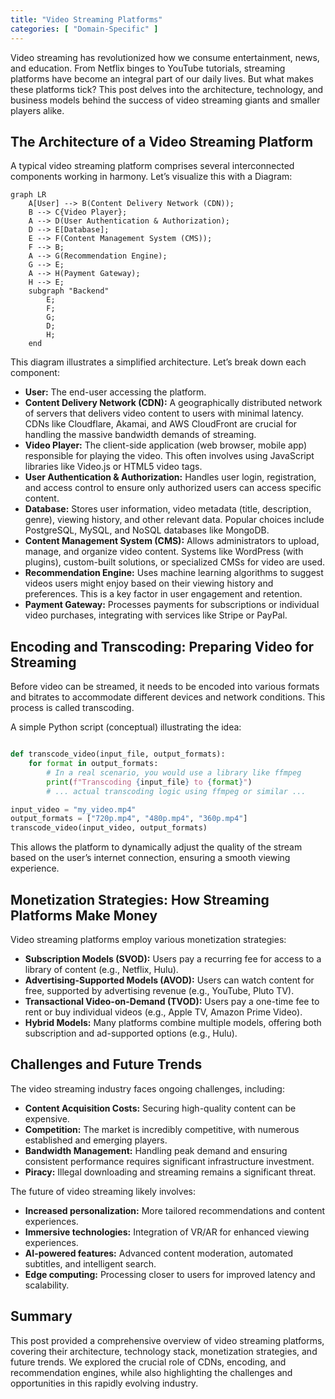 ```yaml
---
title: "Video Streaming Platforms"
categories: [ "Domain-Specific" ]
---
```



Video streaming has revolutionized how we consume entertainment, news, and education.  From Netflix binges to YouTube tutorials, streaming platforms have become an integral part of our daily lives. But what makes these platforms tick?  This post delves into the architecture, technology, and business models behind the success of video streaming giants and smaller players alike.


## The Architecture of a Video Streaming Platform

A typical video streaming platform comprises several interconnected components working in harmony.  Let's visualize this with a Diagram:

```mermaid
graph LR
    A[User] --> B(Content Delivery Network (CDN));
    B --> C{Video Player};
    A --> D(User Authentication & Authorization);
    D --> E[Database];
    E --> F(Content Management System (CMS));
    F --> B;
    A --> G(Recommendation Engine);
    G --> E;
    A --> H(Payment Gateway);
    H --> E;
    subgraph "Backend"
        E;
        F;
        G;
        D;
        H;
    end
```

This diagram illustrates a simplified architecture. Let's break down each component:

* **User:** The end-user accessing the platform.
* **Content Delivery Network (CDN):**  A geographically distributed network of servers that delivers video content to users with minimal latency.  CDNs like Cloudflare, Akamai, and AWS CloudFront are crucial for handling the massive bandwidth demands of streaming.
* **Video Player:**  The client-side application (web browser, mobile app) responsible for playing the video.  This often involves using JavaScript libraries like Video.js or HTML5 video tags.
* **User Authentication & Authorization:**  Handles user login, registration, and access control to ensure only authorized users can access specific content.
* **Database:** Stores user information, video metadata (title, description, genre), viewing history, and other relevant data.  Popular choices include PostgreSQL, MySQL, and NoSQL databases like MongoDB.
* **Content Management System (CMS):**  Allows administrators to upload, manage, and organize video content.  Systems like WordPress (with plugins), custom-built solutions, or specialized CMSs for video are used.
* **Recommendation Engine:**  Uses machine learning algorithms to suggest videos users might enjoy based on their viewing history and preferences.  This is a key factor in user engagement and retention.
* **Payment Gateway:**  Processes payments for subscriptions or individual video purchases, integrating with services like Stripe or PayPal.


## Encoding and Transcoding: Preparing Video for Streaming

Before video can be streamed, it needs to be encoded into various formats and bitrates to accommodate different devices and network conditions. This process is called transcoding.

A simple Python script (conceptual) illustrating the idea:

```python

def transcode_video(input_file, output_formats):
    for format in output_formats:
        # In a real scenario, you would use a library like ffmpeg
        print(f"Transcoding {input_file} to {format}")
        # ... actual transcoding logic using ffmpeg or similar ...

input_video = "my_video.mp4"
output_formats = ["720p.mp4", "480p.mp4", "360p.mp4"]
transcode_video(input_video, output_formats)

```

This allows the platform to dynamically adjust the quality of the stream based on the user's internet connection, ensuring a smooth viewing experience.


## Monetization Strategies: How Streaming Platforms Make Money

Video streaming platforms employ various monetization strategies:

* **Subscription Models (SVOD):**  Users pay a recurring fee for access to a library of content (e.g., Netflix, Hulu).
* **Advertising-Supported Models (AVOD):**  Users can watch content for free, supported by advertising revenue (e.g., YouTube, Pluto TV).
* **Transactional Video-on-Demand (TVOD):**  Users pay a one-time fee to rent or buy individual videos (e.g., Apple TV, Amazon Prime Video).
* **Hybrid Models:**  Many platforms combine multiple models, offering both subscription and ad-supported options (e.g., Hulu).


##  Challenges and Future Trends

The video streaming industry faces ongoing challenges, including:

* **Content Acquisition Costs:** Securing high-quality content can be expensive.
* **Competition:** The market is incredibly competitive, with numerous established and emerging players.
* **Bandwidth Management:**  Handling peak demand and ensuring consistent performance requires significant infrastructure investment.
* **Piracy:** Illegal downloading and streaming remains a significant threat.


The future of video streaming likely involves:

* **Increased personalization:**  More tailored recommendations and content experiences.
* **Immersive technologies:**  Integration of VR/AR for enhanced viewing experiences.
* **AI-powered features:**  Advanced content moderation, automated subtitles, and intelligent search.
* **Edge computing:**  Processing closer to users for improved latency and scalability.



## Summary

This post provided a comprehensive overview of video streaming platforms, covering their architecture, technology stack, monetization strategies, and future trends. We explored the crucial role of CDNs, encoding, and recommendation engines, while also highlighting the challenges and opportunities in this rapidly evolving industry.

